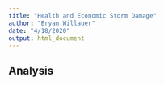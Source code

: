 ```yaml
---
title: "Health and Economic Storm Damage"
author: "Bryan Willauer"
date: "4/18/2020"
output: html_document
---
```


## Analysis ##
